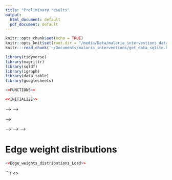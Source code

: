 ```yaml
---
title: "Preliminary results"
output:
  html_document: default
  pdf_document: default
---
```


```r
knitr::opts_chunk$set(echo = TRUE)
knitr::opts_knit$set(root.dir = "/media/Data/malaria_interventions_data/")
knitr:::read_chunk('~/Documents/malaria_interventions/get_data_sqlite.R')
```

```r
library(tidyverse)
library(magrittr)
library(sqldf)
library(igraph)
library(data.table)
library(googlesheets)
```

```r
<<FUNCTIONS>>

<<INITIALIZE>>
```

<!-- # Background -->

<!-- **Goal:** Explore the effect of the size of the gene pool (i.e., genetic diversity) on response of the population to an IRS intervention. -->

<!-- Seasonality is incorporated into the dynamics. -->

<!-- **IRS:** IRS is applied yearly from the end of the dry sesaon to the end of the wet season (days 120-300), with a 90% coverage. The intervention increases the mortality of adult hosts and is implemented with a deterministic model. We assume a regional intervention whereby the IRS is applied to all adjacent populations. In the model, that means there is **no migration of new repertories to the focal population during the IRS.** Once intervention is lifted, migration goes back to normal. However, because we assume a regional intervention, the gene pool size is reduced by the same proportion as the local population gene pool size after the intervention is lifted. For example, if intervention reduced the local gene diversity to 30% of its original size before the intervention (where original size is taken at the beginning point of the intervention), then when the intervention stops, the general gene pool is also reduced to 30% of its size (e.g., for N_GENES_INITIAL = 12000 the pool size will be 3600). -->

<!-- **Design:** -->

<!-- * 4 experiments: IRS run for 0 (control) 2, 5 or 10 years -->
<!-- * 2 scenarios -->
<!-- * 13 levels of genetic diversity -->
<!-- * **Each combination of factors has 50 runs.** -->

<!-- I also ran low transmission, this is not presented here. -->


<!-- # Example of a full time series -->
<!-- This example is for: Immune selection with gene pool size of 12000 with no IRS (control; black) and 5-year IRS (green). The time series shows that while transmission recovers to pre-intervention levels (n_total_bites), the diversity (n-alleles, n_circulating_genes, n_circulating_strains) and epidemiology (meanMOI, prevalence) do not. -->

<!-- ```{r EXAMPLE TIME SERIES (PLOT), echo=FALSE} -->
<!-- ctrl <- get_data(parameter_space = '36', scenario = 'S', experiment = '001', run = 1, host_age_structure = F, use_sqlite = F, tables_to_get = 'summary_general')[[1]] -->
<!-- irs <- get_data(parameter_space = '36', scenario = 'S', experiment = '003', run = 1, host_age_structure = F, use_sqlite = F, tables_to_get = 'summary_general')[[1]] -->
<!-- ctrl_vs_irs5 <- rbind(ctrl,irs) -->
<!-- ctrl_vs_irs5 %>%  -->
<!--   select(-year, -month, -n_infected) %>%  -->
<!--   # filter(time>time_range[1]&time<time_range[2]) %>% -->
<!--   gather(variable, value, -pop_id, -time, -exp, -PS, -scenario, -run) %>%  -->
<!--   # group_by(pop_id, time, exp, PS, scenario, variable) %>% -->
<!--   # summarise(value_mean=mean(value), value_sd=sd(value)) %>%  -->
<!--   filter(variable %in% c('prevalence', 'meanMOI','n_circulating_strains', 'n_circulating_genes', 'n_alleles', 'n_total_bites')) %>% -->
<!--   ggplot(aes(x=time, y=value, color=exp, group=exp))+ -->
<!--   geom_line()+ -->
<!--   scale_color_manual(values=c('black','#97B70A'))+ -->
<!--   geom_vline(xintercept = c(29160,29160+1800), linetype='dashed')+ -->
<!--   facet_wrap(~variable, scales='free')+ -->
<!--   mytheme+theme(legend.position = 'none') -->
<!-- ``` -->

<!-- # Compare between experiments for a given diversity -->
<!-- This is a more detailed comparison for the same level of diversity for the four experiments. -->

<!-- ```{r COMPARE EXPERIMENTS (LOAD DATA), cache=TRUE, include=FALSE} -->
<!-- <<COMPARE_EXPERIMENTS_LOAD>> -->
<!-- ``` -->

<!-- ```{r COMPARE EXPERIMENTS (PLOT), echo=FALSE, fig.width=16,fig.height=9,dpi=300,out.width="1920px",out.height="1080px"} -->
<!-- <<COMPARE_EXPERIMENTS_PLOT>> -->
<!-- ``` -->

<!-- # Comparison of different genetic pool sizes for a given experiment -->

<!-- This is an example with a 5-year IRS. The higher the diversity, the weaker the effect of the IRS, especially on prevalence. -->

<!-- ```{r COMPARE DIVERSITY (LOAD DATA), cache=TRUE, include=FALSE} -->
<!-- <<COMPARE_DIVERSITY_LOAD>> -->
<!-- ``` -->

<!-- ```{r COMPARE DIVERSITY (PLOT), echo=FALSE, fig.width=16,fig.height=9,dpi=300,out.width="1920px",out.height="1080px"} -->
<!-- <<COMPARE_DIVERSITY_PLOT>> -->
<!-- ``` -->

<!-- <!-- # Time to extinction as a function of the diversity --> -->
<!-- <!-- Some of the time series went extinct before the intervention was lifted. This can be quantified by the time the simulations ended. Those that have not reached the end (40,000 days) went extinct. Of those which went extinct, different runs end at different times. I quantified the maximum (red) and mean (blue) time of the runs. --> -->

<!-- <!-- In general, higher diversity promotes survival through an intervention. Although I expected a monotonic increase of time to extinction with diversity, this did not seem to be the case. --> -->

<!-- ```{r TIME TO EXTINCTION (LOAD DATA), cache=TRUE, include=FALSE} -->
<!-- <<INTERVENTION_STATS_LOAD>> -->
<!-- ``` -->


<!-- # Probability of extinction as a proportion of runs which went extinct -->
<!-- Because not all runs went extinct, I quantified the ability to survive IRS as the proportion of runs that went extinct (should be 0 for control). One expects a higher proportion in a stronger IRS and lower diversity. This is the general trend although the expected monotnic relationship between diversity and extinction probablty is absent (probably because it requires more runs to obtain). -->

<!-- ```{r PROBABLITY OF EXTINCTION (PLOT), echo=FALSE} -->
<!-- <<PROB_OF_EXTINCTION_PLOT>> -->
<!-- ``` -->

<!-- # Quantify effect of IRS compared to control -->
<!-- ## Full time series -->
<!-- To better quantify the effect of diversity, I calculated by what proportion IRS affected a given measure (e.g., prevalence, number of repertoires). Note that this is done on a time-point basis, and therefore compared to control. This is because the control experiment quantifies the value of a variable at a given time had IRS not been employed. The figure below shows an example for diversity of 12000, with 5-year IRS. This is essentially the difference between the time series in the first figure in this document. -->

<!-- ```{r EFFECT OF IRS: TIME SERIES (PLOT), echo=FALSE} -->
<!-- <<IRS_EFFECT_TS_PLOT>> -->
<!-- ``` -->

<!-- ## Summary across diversity levels -->
<!-- This previous figure can be summarized by calculating the ratio between the pre- and post-IRS for any given measure (e.g., prevalence). For example, one can say that intervention has reduced the prevalence by 50% compared to control. For this comparison, I first calculate the ratio between the control and experiment at any given time point post-IRS, and then I take the mean of that ratio to obtain a summary statistic. To account for post_IRS transience in the value of a measure, I consier post-IRS to start 1 year after the IRS has ended. -->

<!-- ```{r EFFECT OF IRS: MEAN RATIO (PLOT), echo=FALSE} -->
<!-- <<IRS_EFFECT_RATIO_PLOT>> -->
<!-- ``` -->

<!-- # Selection vs. Generalized immunity -->
<!-- As the ulimate goal is to understand the role that population structure plays in the resiliene of the population, the next step is to compare the response of the population under different scenarios. In essence, this repeats the above analysis above for the neutral and generalized immunity cases, and then comapres the three scenarios. -->

<!-- ## Time series of measure variables -->
<!-- First, let's take a look how the time series of several measure variables in each of the 4 experiments change with scenario. -->

<!-- ```{r COMPARE SCENARIOS (LOAD DATA), cache=TRUE, include=FALSE} -->
<!-- <<COMPARE_SCENARIOS_TS_LOAD>> -->
<!-- ``` -->

<!-- ```{r COMPARE SCENARIOS (PLOT), echo=FALSE} -->
<!-- <<COMPARE_SCENARIOS_TS_PLOT>> -->
<!-- ``` -->

<!-- ## Time and probability to extinction -->
<!-- Our previous findings suggested that immune selection promotes the persistence of the parasite population across interventions. In that case we expect that the time and probability of extinction would be higher in the immune selection case. -->

<!-- ```{r LOAD SCENARIOS DATA, cache=TRUE, include=FALSE} -->
<!-- <<COMPARE_IRS_EFFECT_SCENARIOS_LOAD>> -->
<!-- ``` -->

<!-- <!-- ```{r TIME TO EXTINCTION ACROSS SCENARIOS (PLOT), echo=FALSE, fig.width=16,fig.height=9,dpi=300,out.width="1920px",out.height="1080px"} --> -->
<!-- <!-- <<TIME_TO_EXTINCTION_SCENARIOS_PLOT>> --> -->
<!-- <!-- ``` --> -->

<!-- ```{r PROBABILITY OF EXTINCTION (PLOT), echo=FALSE} -->
<!-- # Calculate probability of extinction as a proportion of runs which went extinct -->
<!-- <<EXTINCTION_PROB_SCENARIOS_PLOT>> -->
<!-- ``` -->

<!-- ## Quantitative effect of IRS in different scenarios -->
<!-- Again, calculate the ratio between pre- and post-IRS of a given measure variable, in the different scenarios. Only scenarios that did not go extinct appear. That is why the neutral scenario never appears because all runs always go extinct. Generally speaking we can see a stronger effect of IRS on populations with immune selection (red line is below orange line) -->

<!-- ```{r PRE- VS. POST-IRS ACROSS SCENARIOS (PLOT), echo=FALSE} -->
<!-- <<IRS_EFFECT_RATIO_SCENARIOS_PLOT>> -->
<!-- ``` -->

# Edge weight distributions
```r
<<Edge_weights_distributions_Load>>
```

```r
<<Edge_weights_distributions_Plot>>
